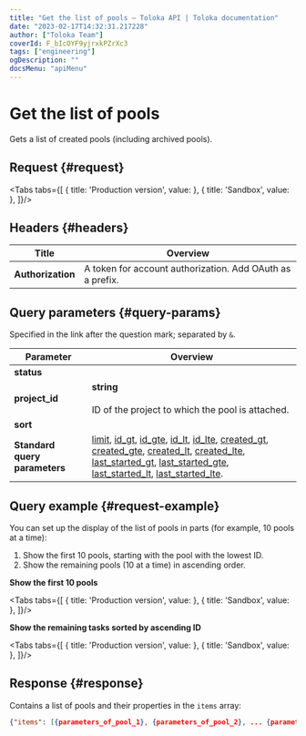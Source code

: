```yaml
---
title: "Get the list of pools — Toloka API | Toloka documentation"
date: "2023-02-17T14:32:31.217228"
author: ["Toloka Team"]
coverId: F_bIcOYF9yjrxkPZrXc3
tags: ["engineering"]
ogDescription: ""
docsMenu: "apiMenu"
---
```



# Get the list of pools

<Announce/>

Gets a list of created pools (including archived pools).

## Request {#request}

<Tabs tabs={[
  { title: 'Production version', value: <GetPoolListList1/> },
  { title: 'Sandbox', value: <GetPoolListList2/> },
]}/>

## Headers {#headers}

Title | Overview
----- | -----
**Authorization** | A token for account authorization. Add OAuth as a prefix.

## Query parameters {#query-params}

Specified in the link after the question mark; separated by `&`.

Parameter | Overview
----- | -----
**status** | <GetPoolListTable1/>
**project_id** | **string**<br/><br/>ID of the project to which the pool is attached.
**sort** | <GetPoolListTable2/>
**Standard query parameters** | [limit](/docs/api/standard-query-parameters#limit), [id_gt](/docs/api/standard-query-parameters#id_gt), [id_gte](/docs/api/standard-query-parameters#id_gte), [id_lt](/docs/api/standard-query-parameters#id_lt), [id_lte](/docs/api/standard-query-parameters#id_lte), [created_gt](/docs/api/standard-query-parameters#created_gt), [created_gte](/docs/api/standard-query-parameters#created_gte), [created_lt](/docs/api/standard-query-parameters#created_lt), [created_lte](/docs/api/standard-query-parameters#created_lte), [last_started_gt](/docs/api/standard-query-parameters#last_started_gt), [last_started_gte](/docs/api/standard-query-parameters#last_started_gte), [last_started_lt](/docs/api/standard-query-parameters#last_started_lt), [last_started_lte](/docs/api/standard-query-parameters#last_started_lte).

## Query example {#request-example}

You can set up the display of the list of pools in parts (for example, 10 pools at a time):

1. Show the first 10 pools, starting with the pool with the lowest ID.
1. Show the remaining pools (10 at a time) in ascending order.

**Show the first 10 pools**

<Tabs tabs={[
  { title: 'Production version', value: <GetPoolListList3/> },
  { title: 'Sandbox', value: <GetPoolListList4/> },
]}/>

**Show the remaining tasks sorted by ascending ID**

<Tabs tabs={[
  { title: 'Production version', value: <GetPoolListList5/> },
  { title: 'Sandbox', value: <GetPoolListList6/> },
]}/>

## Response {#response}

Contains a list of pools and their properties in the `items` array:

```json
{"items": [{parameters_of_pool_1}, {parameters_of_pool_2}, ... {parameters_of_pool__n_}], "has_more": false}
```

<ContactGuideSupport/>
